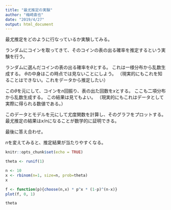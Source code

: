 ```yaml
---
title: "最尤推定の実験"
author: "梅崎直也"
date: "2019/4/27"
output: html_document
---
```


最尤推定をどのように行なっているか実験してみる。

ランダムにコインを取ってきて、そのコインの表の出る確率を推定するという実験を行う。

ランダムに選んだコインの表の出る確率を$\theta$とする。
これは一様分布から乱数生成する。
$\theta$の中身はこの時点では見ないことにしよう。
（現実的にもこれを知ることはできない。これをデータから推定したい）

この$\theta$を元にして、コインを$n$回振り、表の出た回数を$x$とする。
ここも二項分布から乱数生成する。
この結果は見てもよい。
（現実的にもこれはデータとして実際に得られる数値である。）

このデータとモデルを元にして尤度関数を計算し、そのグラフをプロットする。
最尤推定の結果は$x/n$になることが数学的に証明できる。

最後に答え合わせ。

$n$を変えてみると、推定結果が当たりやすくなる。

```r
knitr::opts_chunk$set(echo = TRUE)
```

```r
theta <- runif(1)

n <- 10
x <- rbinom(n=1, size=n, prob=theta)
x

f <- function(p){choose(n,x) * p^x * (1-p)^(n-x)}
plot(f, 0, 1)

theta
```

